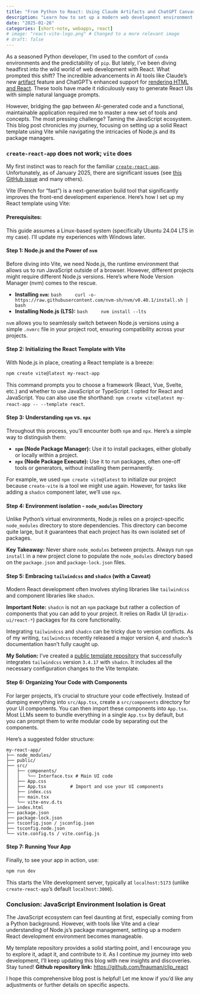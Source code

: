 ```yaml
---
title: "From Python to React: Using Claude Artifacts and ChatGPT Canvas to Build Apps"
description: "Learn how to set up a modern web development environment: React, Node.js, and Vite."
date: "2025-01-26"
categories: [short-note, webapps, react]
# image: "react-vite-logo.png" # Changed to a more relevant image
# draft: false
---
```



<!-- ## Blog Post Content -->

As a seasoned Python developer, I'm used to the comfort of `conda` environments and the predictability of `pip`. But lately, I've been diving headfirst into the wild world of web development with React. What prompted this shift? The incredible advancements in AI tools like Claude's new [artifact](https://www.anthropic.com/news/artifacts) feature and ChatGPT's enhanced support for [rendering HTML and React](https://x.com/OpenAI/status/1882876172339757392). These tools have made it ridiculously easy to generate React UIs with simple natural language prompts.

However, bridging the gap between AI-generated code and a functional, maintainable application required me to master a new set of tools and concepts. The most pressing challenge? Taming the JavaScript ecosystem. This blog post chronicles my journey, focusing on setting up a solid React template using Vite while navigating the intricacies of Node.js and its package managers.

### `create-react-app` does not work; `vite` does

My first instinct was to reach for the familiar [`create-react-app`](https://github.com/facebook/create-react-app/). Unfortunately, as of January 2025, there are significant issues (see [this GitHub issue](https://github.com/facebook/create-react-app/issues/13911) and many others). 

Vite (French for "fast") is a next-generation build tool that significantly improves the front-end development experience. Here's how I set up my React template using Vite:

#### Prerequisites:

This guide assumes a Linux-based system (specifically Ubuntu 24.04 LTS in my case). I'll update my experiences with Windows later.

#### Step 1: Node.js and the Power of `nvm`

Before diving into Vite, we need Node.js, the runtime environment that allows us to run JavaScript outside of a browser. However, different projects might require different Node.js versions. Here's where Node Version Manager (nvm) comes to the rescue.

-   **Installing `nvm`:**
    ```bash
    curl -o- https://raw.githubusercontent.com/nvm-sh/nvm/v0.40.1/install.sh | bash
    ```
-   **Installing Node.js (LTS):**
    ```bash
    nvm install --lts
    ```

`nvm` allows you to seamlessly switch between Node.js versions using a simple `.nvmrc` file in your project root, ensuring compatibility across your projects.

#### Step 2: Initializing the React Template with Vite

With Node.js in place, creating a React template is a breeze:

```bash
npm create vite@latest my-react-app
```

This command prompts you to choose a framework (React, Vue, Svelte, etc.) and whether to use JavaScript or TypeScript. I opted for React and JavaScript. You can also use the shorthand: `npm create vite@latest my-react-app -- --template react`. 

#### Step 3: Understanding `npm` vs. `npx`

Throughout this process, you'll encounter both `npm` and `npx`. Here's a simple way to distinguish them:

-   **`npm` (Node Package Manager):** Use it to install packages, either globally or locally within a project.
-   **`npx` (Node Package Execute):** Use it to run packages, often one-off tools or generators, without installing them permanently.

For example, we used `npm create vite@latest` to initialize our project because `create-vite` is a tool we might use again. However, for tasks like adding a `shadcn` component later, we'll use `npx`.

#### Step 4: Environment isolation - `node_modules` Directory

Unlike Python's virtual environments, Node.js relies on a project-specific `node_modules` directory to store dependencies. This directory can become quite large, but it guarantees that each project has its own isolated set of packages.

**Key Takeaway:** Never share `node_modules` between projects. Always run `npm install` in a new project clone to populate the `node_modules` directory based on the `package.json` and `package-lock.json` files.

#### Step 5: Embracing `tailwindcss` and `shadcn` (with a Caveat)

Modern React development often involves styling libraries like `tailwindcss` and component libraries like `shadcn`.

**Important Note:** `shadcn` is not an `npm` package but rather a collection of components that you can add to your project. It relies on Radix UI (`@radix-ui/react-*`) packages for its core functionality.

Integrating `tailwindcss` and `shadcn` can be tricky due to version conflicts. As of my writing, `tailwindcss` recently released a major version 4, and `shadcn`'s documentation hasn't fully caught up.

**My Solution:** I've created a [public template repository](https://github.com/fnauman/clip_react) that successfully integrates `tailwindcss` version `3.4.17` with `shadcn`. It includes all the necessary configuration changes to the Vite template.

#### Step 6: Organizing Your Code with Components

For larger projects, it's crucial to structure your code effectively. Instead of dumping everything into `src/App.tsx`, create a `src/components` directory for your UI components. You can then import these components into `App.tsx`. Most LLMs seem to bundle everything in a single `App.tsx` by default, but you can prompt them to write modular code by separating out the components.

Here's a suggested folder structure:

```
my-react-app/
├── node_modules/
├── public/
├── src/
│   ├── components/
│   │   └── Interface.tsx # Main UI code
│   ├── App.css
│   ├── App.tsx         # Import and use your UI components
│   ├── index.css
│   ├── main.tsx
│   └── vite-env.d.ts
├── index.html
├── package.json
├── package-lock.json
├── tsconfig.json / jsconfig.json
├── tsconfig.node.json
└── vite.config.ts / vite.config.js
```

#### Step 7: Running Your App

Finally, to see your app in action, use:

```bash
npm run dev
```

This starts the Vite development server, typically at `localhost:5173` (unlike `create-react-app`'s default `localhost:3000`).

### Conclusion: JavaScript Environment Isolation is Great

The JavaScript ecosystem can feel daunting at first, especially coming from a Python background. However, with tools like Vite and a clear understanding of Node.js's package management, setting up a modern React development environment becomes manageable.

My template repository provides a solid starting point, and I encourage you to explore it, adapt it, and contribute to it. As I continue my journey into web development, I'll keep updating this blog with new insights and discoveries. Stay tuned!
**Github repository link:** [https://github.com/fnauman/clip_react](https://github.com/fnauman/clip_react)

I hope this comprehensive blog post is helpful! Let me know if you'd like any adjustments or further details on specific aspects.
